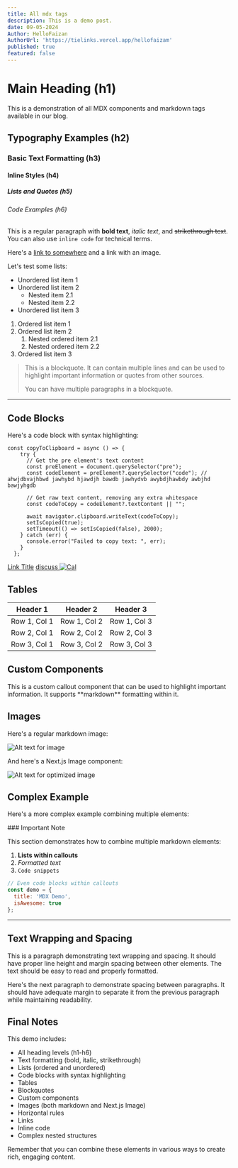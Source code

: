 ```yaml
---
title: All mdx tags
description: This is a demo post.
date: 09-05-2024
Author: HelloFaizan
AuthorUrl: 'https://tielinks.vercel.app/hellofaizam'
published: true
featured: false
---
```



# Main Heading (h1)
This is a demonstration of all MDX components and markdown tags available in our blog.

## Typography Examples (h2)

### Basic Text Formatting (h3)

#### Inline Styles (h4)

##### Lists and Quotes (h5)

###### Code Examples (h6)

This is a regular paragraph with **bold text**, *italic text*, and ~~strikethrough text~~. You can also use `inline code` for technical terms.

Here's a [link to somewhere](https://example.com) and a link with an image.

Let's test some lists:

* Unordered list item 1
* Unordered list item 2
  * Nested item 2.1
  * Nested item 2.2
* Unordered list item 3

1. Ordered list item 1
2. Ordered list item 2
   1. Nested ordered item 2.1
   2. Nested ordered item 2.2
3. Ordered list item 3

> This is a blockquote. It can contain multiple lines and can be used to highlight important information or quotes from other sources.
> 
> You can have multiple paragraphs in a blockquote.

---

## Code Blocks

Here's a code block with syntax highlighting:

```tsx {4, 5} showLineNumbers title="HelloWorld" /async/
const copyToClipboard = async () => {
    try {
      // Get the pre element's text content
      const preElement = document.querySelector("pre");
      const codeElement = preElement?.querySelector("code"); // ahwjdbvajhbwd jawhybd hjawdjh bawdb jawhydvb awybdjhawbdy awbjhd bawjyhgdb

      // Get raw text content, removing any extra whitespace
      const codeToCopy = codeElement?.textContent || "";

      await navigator.clipboard.writeText(codeToCopy);
      setIsCopied(true);
      setTimeout(() => setIsCopied(false), 2000);
    } catch (err) {
      console.error("Failed to copy text: ", err);
    }
  };
```

[Link Title](https://hellofaizan.com) [discuss ![Cal](/companylogo/calcom.svg)](https://cal.com/hellofaizan/personalmeet)

## Tables

| Header 1 | Header 2 | Header 3 |
|----------|----------|----------|
| Row 1, Col 1 | Row 1, Col 2 | Row 1, Col 3 |
| Row 2, Col 1 | Row 2, Col 2 | Row 2, Col 3 |
| Row 3, Col 1 | Row 3, Col 2 | Row 3, Col 3 |

## Custom Components

<Callout>
  This is a custom callout component that can be used to highlight important information.
  It supports **markdown** formatting within it.
</Callout>

<Youtube id="tSI98g3PDyE" />

## Images

Here's a regular markdown image:

![Alt text for image](https://images5.alphacoders.com/130/thumb-1920-1305448.jpg)

And here's a Next.js Image component:

<Image
  src="https://images5.alphacoders.com/130/thumb-1920-1305448.jpg"
  alt="Alt text for optimized image"
  width={800}
  height={400}
/>

## Complex Example

Here's a more complex example combining multiple elements:

<Callout>
  ### Important Note

  This section demonstrates how to combine multiple markdown elements:

  1. **Lists within callouts**
  2. *Formatted text*
  3. `Code snippets`

  ```javascript
  // Even code blocks within callouts
  const demo = {
    title: 'MDX Demo',
    isAwesome: true
  };
  ```
</Callout>

---

## Text Wrapping and Spacing

This is a paragraph demonstrating text wrapping and spacing. It should have proper line height and margin spacing between other elements. The text should be easy to read and properly formatted.

Here's the next paragraph to demonstrate spacing between paragraphs. It should have adequate margin to separate it from the previous paragraph while maintaining readability.

## Final Notes

This demo includes:
* All heading levels (h1-h6)
* Text formatting (bold, italic, strikethrough)
* Lists (ordered and unordered)
* Code blocks with syntax highlighting
* Tables
* Blockquotes
* Custom components
* Images (both markdown and Next.js Image)
* Horizontal rules
* Links
* Inline code
* Complex nested structures

Remember that you can combine these elements in various ways to create rich, engaging content.